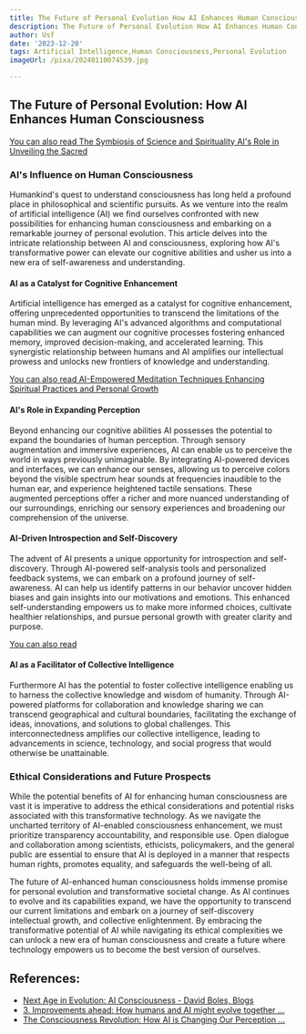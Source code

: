 ```yaml
---
title: The Future of Personal Evolution How AI Enhances Human Consciousness
description: The Future of Personal Evolution How AI Enhances Human Consciousness
author: Usf
date: '2023-12-20'
tags: Artificial Intelligence,Human Consciousness,Personal Evolution
imageUrl: /pixa/20240110074539.jpg

---
```

## The Future of Personal Evolution: How AI Enhances Human Consciousness

[You can also read The Symbiosis of Science and Spirituality AI's Role in Unveiling the Sacred](The%20Symbiosis%20of%20Science%20and%20Spirituality%20AI%27s%20Role%20in%20Unveiling%20the%20Sacred)


### AI's Influence on Human Consciousness

Humankind's quest to understand consciousness has long held a profound place in philosophical and scientific pursuits. As we venture into the realm of artificial intelligence (AI) we find ourselves confronted with new possibilities  for  enhancing human consciousness  and embarking on a remarkable journey of personal evolution. This  article delves into the intricate relationship between AI and consciousness, exploring how AI's transformative power can elevate our cognitive abilities and usher us into a new  era of self-awareness and understanding.

#### AI as a Catalyst for Cognitive Enhancement

Artificial  intelligence has emerged as a catalyst for cognitive  enhancement, offering unprecedented opportunities to transcend the  limitations of the human  mind. By leveraging AI's advanced algorithms and computational capabilities we can augment our cognitive processes fostering enhanced  memory, improved decision-making, and accelerated  learning. This synergistic relationship between humans and AI amplifies our intellectual prowess  and unlocks new frontiers of knowledge and understanding.

[You can  also read AI-Empowered Meditation Techniques Enhancing Spiritual Practices  and Personal Growth](AI-Empowered%20Meditation%20Techniques%20Enhancing%20Spiritual%20Practices%20and%20Personal%20Growth)


#### AI's Role in Expanding Perception

Beyond enhancing our cognitive abilities AI possesses the potential to expand the boundaries of human perception. Through sensory augmentation and immersive  experiences, AI can enable us to perceive the world in ways previously unimaginable. By  integrating AI-powered devices and interfaces, we can enhance our senses, allowing us to  perceive colors beyond the visible spectrum hear sounds at frequencies inaudible to the human ear, and  experience heightened tactile  sensations. These augmented perceptions offer a richer and more nuanced understanding of our surroundings, enriching  our sensory experiences  and broadening our comprehension of the  universe.

#### AI-Driven Introspection and Self-Discovery

The advent of AI presents a  unique opportunity for introspection and self-discovery. Through  AI-powered self-analysis tools and personalized  feedback systems,  we can embark on a profound journey of self-awareness.  AI can help  us identify patterns  in  our behavior  uncover hidden  biases and gain  insights  into our  motivations and emotions. This  enhanced self-understanding empowers us to make  more informed choices, cultivate healthier relationships, and pursue personal growth with greater  clarity and purpose.

[You  can also read ]()


#### AI as  a Facilitator  of Collective Intelligence

Furthermore AI has the  potential  to foster  collective intelligence enabling us to harness the collective knowledge and wisdom of humanity. Through AI-powered platforms for collaboration  and knowledge sharing we can transcend geographical and cultural boundaries, facilitating the exchange of ideas, innovations, and solutions to global challenges. This  interconnectedness amplifies our collective intelligence, leading to  advancements in science, technology,  and social progress that would otherwise be unattainable.

### Ethical Considerations and Future Prospects

While the potential benefits of AI for enhancing human consciousness are vast it is imperative to address the ethical  considerations and potential risks associated with this transformative technology. As we navigate the uncharted territory of AI-enabled consciousness enhancement, we must prioritize transparency accountability, and responsible use. Open dialogue and collaboration  among scientists, ethicists,  policymakers, and the general public are essential to ensure that AI is deployed in a manner that respects  human rights, promotes equality, and safeguards the well-being of all.

The future of AI-enhanced human consciousness holds immense promise for personal evolution and transformative  societal change. As AI continues to evolve and  its  capabilities expand, we have the opportunity to transcend our  current limitations and embark on a journey of self-discovery intellectual growth, and collective enlightenment. By embracing  the transformative potential of AI while navigating its  ethical complexities we  can unlock a new era of human consciousness and create a future where technology empowers us to become the best version of ourselves.

## References:
- [Next Age in Evolution: AI Consciousness - David Boles, Blogs](https://bolesblogs.com/2023/04/02/next-age-in-evolution-ai-consciousness/)
- [3. Improvements ahead: How humans and AI might evolve together ...](https://www.pewresearch.org/internet/2018/12/10/improvements-ahead-how-humans-and-ai-might-evolve-together-in-the-next-decade/)
- [The Consciousness Revolution: How AI is Changing Our Perception ...](https://medium.com/@Sens_EI/the-consciousness-revolution-how-ai-is-changing-our-perception-of-self-and-reality-d7133cc088cc)
